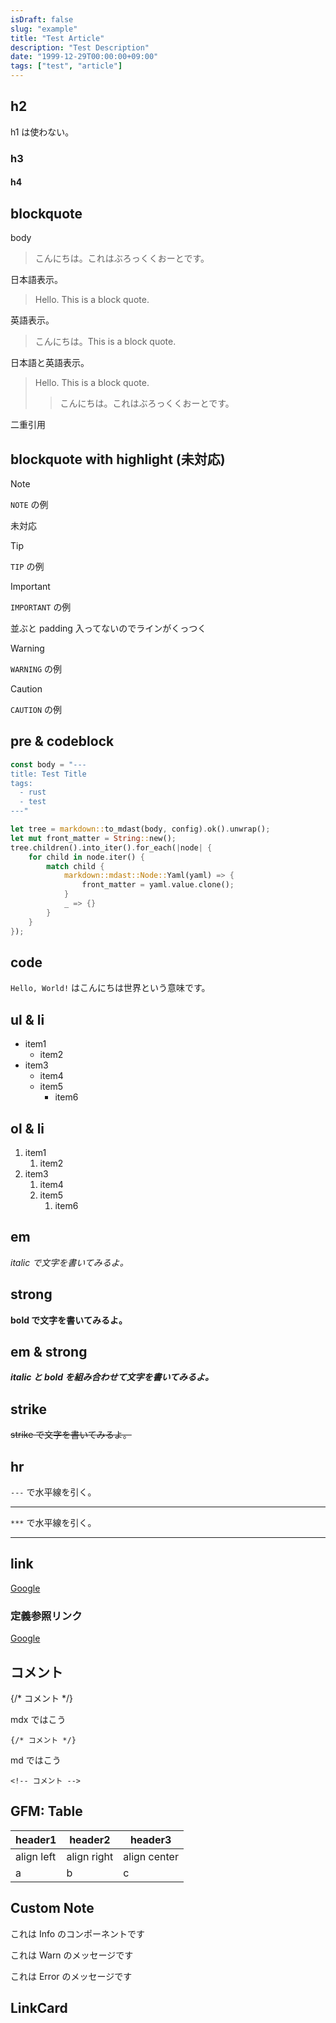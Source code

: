 ```yaml
---
isDraft: false
slug: "example"
title: "Test Article"
description: "Test Description"
date: "1999-12-29T00:00:00+09:00"
tags: ["test", "article"]
---
```



## h2

h1 は使わない。

### h3

#### h4

## blockquote

body

> こんにちは。これはぶろっくくおーとです。

日本語表示。

> Hello. This is a block quote.

英語表示。

> こんにちは。This is a block quote.

日本語と英語表示。

> Hello. This is a block quote.
>> こんにちは。これはぶろっくくおーとです。

二重引用

## blockquote with highlight (未対応)

> [!NOTE]
> `NOTE` の例

未対応

> [!TIP]
> `TIP` の例

> [!IMPORTANT]
> `IMPORTANT` の例

並ぶと padding 入ってないのでラインがくっつく

> [!WARNING]
> `WARNING` の例

> [!CAUTION]
> `CAUTION` の例

## pre & codeblock

```rust
const body = "---
title: Test Title
tags:
  - rust
  - test
---"

let tree = markdown::to_mdast(body, config).ok().unwrap();
let mut front_matter = String::new();
tree.children().into_iter().for_each(|node| {
    for child in node.iter() {
        match child {
            markdown::mdast::Node::Yaml(yaml) => {
                front_matter = yaml.value.clone();
            }
            _ => {}
        }
    }
});
```

## code

`Hello, World!` はこんにちは世界という意味です。

## ul & li

- item1
    - item2
- item3
    - item4
    - item5
        - item6

## ol & li

1. item1
    1. item2
1. item3
    1. item4
    1. item5
        1. item6

## em

*italic で文字を書いてみるよ。*

## strong

**bold で文字を書いてみるよ。**

## em & strong

***italic と bold を組み合わせて文字を書いてみるよ。***

## strike

~~strike で文字を書いてみるよ。~~

## hr

`---` で水平線を引く。

---

`***` で水平線を引く。

***

## link

[Google](https://www.google.com)

### 定義参照リンク

[Google][1]

[1]: https://www.google.com

## コメント

{/* コメント */}

mdx ではこう

```mdx
{/* コメント */}
```

md ではこう

```
<!-- コメント -->
```

## GFM: Table

|header1|header2|header3|
|---|---|---|
|align left|align right|align center|
|a|b|c|

## Custom Note

<Info>これは Info のコンポーネントです</Info>

<Warn>これは Warn のメッセージです</Warn>

<Error>これは Error のメッセージです</Error>

## LinkCard

<LinkCard
  title="SolidJS Official Site"
  url="https://solidjs.com/"
/>

<LinkCard
  title="ucpr.dev"
  url="https://ucpr.dev"
/>
